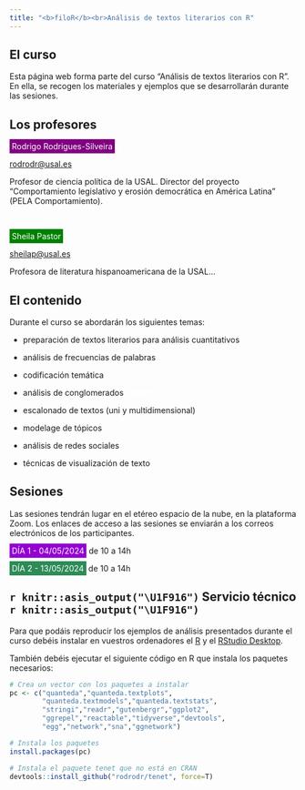 ```yaml
---
title: "<b>filoR</b><br>Análisis de textos literarios con R"
---
```




## El curso



Esta página web forma parte del curso "Análisis de textos literarios con R". En ella, se recogen los materiales y ejemplos que se desarrollarán durante las sesiones.


## Los profesores


<span style="background-color:purple;color:white;padding:4px;">Rodrigo Rodrigues-Silveira </span> 

[rodrodr@usal.es](mailto:rodrodr@usal.es)

Profesor de ciencia política de la USAL. Director del proyecto "Comportamiento legislativo y erosión democrática en América Latina" (PELA Comportamiento).

<br>

<span style="background-color:green;color:white;padding:4px;">Sheila Pastor</span>

[sheilap@usal.es](mailto:sheilap@usal.es)

Profesora de literatura hispanoamericana de la USAL...

## El contenido

Durante el curso se abordarán los siguientes temas:

- <span style="background: url(https://s2.svgbox.net/pen-brushes.svg?ic=brush-1&color=orange);">preparación de textos literarios</span> para análisis cuantitativos

- análisis de <span style="background: url(https://s2.svgbox.net/pen-brushes.svg?ic=brush-2&color=pink);">frecuencias de palabras</span>

- codificación temática

- análisis de conglomerados <span style="background: url(https://s2.svgbox.net/pen-brushes.svg?ic=brush-3&color=purple);color:white"><b>clusters</b></span>

- escalonado de textos (uni y multidimensional)

- modelage de tópicos

- <span style="background: url(https://s2.svgbox.net/pen-brushes.svg?ic=brush-4&color=skyblue);">análisis de redes</span> sociales

- técnicas de <span style="background: url(https://s2.svgbox.net/pen-brushes.svg?ic=brush-5&color=gold);">visualización de texto</span> 


## Sesiones

Las sesiones tendrán lugar en el etéreo espacio de la nube, en la plataforma Zoom. Los enlaces de acceso a las sesiones se enviarán a los correos electrónicos de los participantes.


<span style="background-color:darkviolet;color:white;padding:4px;">DÍA 1 - 04/05/2024</span> de 10 a 14h


<span style="background-color:seagreen;color:white;padding:4px; ">DÍA 2 - 13/05/2024</span> de 10 a 14h



## `r knitr::asis_output("\U1F916")` Servicio técnico `r knitr::asis_output("\U1F916")`	

Para que podáis reproducir los ejemplos de análisis presentados durante el curso debéis instalar en vuestros ordenadores el [R](https://cran.r-project.org/) y el [RStudio Desktop](https://posit.co/downloads/).

También debéis ejecutar el siguiente código en R que instala los paquetes necesarios:

```r

# Crea un vector con los paquetes a instalar
pc <- c("quanteda","quanteda.textplots",
        "quanteda.textmodels","quanteda.textstats",
        "stringi","readr","gutenbergr","ggplot2",
        "ggrepel","reactable","tidyverse","devtools",
        "egg","network","sna","ggnetwork")

# Instala los paquetes
install.packages(pc)

# Instala el paquete tenet que no está en CRAN
devtools::install_github("rodrodr/tenet", force=T)

```

